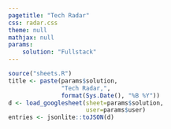```yaml
---
pagetitle: "Tech Radar"
css: radar.css
theme: null
mathjax: null
params:
    solution: "Fullstack"
---
```


```r
source("sheets.R")
title <- paste(params$solution,
               "Tech Radar,",
               format(Sys.Date(), "%B %Y"))
d <- load_googlesheet(sheet=params$solution,
                      user=params$user)
entries <- jsonlite::toJSON(d)
```

<script src="https://d3js.org/d3.v4.min.js"></script>
<script src="radar.js"></script>

<svg id="radar"></svg>
<script>
radar_visualization({
  svg_id: "radar",
  width: 1450,
  height: 1000,
  colors: {
    background: "#fff",
    grid: "#bbb",
    inactive: "#ddd"
  },
  title: "`r title`",
  quadrants: [
    { name: "Languages & Frameworks" },
    { name: "Platforms" },
    { name: "Techniques" },
    { name: "Tools" }
  ],
  rings: [
    { name: "ADOPT", color: "#93c47d" },
    { name: "TRIAL", color: "#93d2c2" },
    { name: "ASSESS", color: "#fbdb84" },
    { name: "HOLD", color: "#efafa9" }
  ],
  print_layout: true,
  // zoomed_quadrant: 0,
  //ENTRIES
entries: `r entries`
  //ENTRIES
});
</script>

